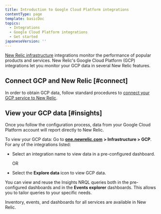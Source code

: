 ```yaml
---
title: Introduction to Google Cloud Platform integrations
contentType: page
template: basicDoc
topics:
  - Integrations
  - Google Cloud Platform integrations
  - Get started
japaneseVersion: ''
---
```


[New Relic infrastructure](/docs/infrastructure/new-relic-infrastructure/getting-started/introduction-new-relic-infrastructure) integrations monitor the performance of popular products and services. New Relic's Google Cloud Platform (GCP) integrations let you monitor your GCP data in several New Relic features.

## Connect GCP and New Relic [#connect]

In order to obtain GCP data, follow standard procedures to [connect your GCP service to New Relic](https://docs.newrelic.com/docs/infrastructure/gcp-integrations).

## View your GCP data [#insights]

Once you follow the configuration process, data from your Google Cloud Platform account will report directly to New Relic.

To view your GCP data: Go to [**one.newrelic.com**](http://one.newrelic.com) **> Infrastructure > GCP**. For any of the integrations listed:

* Select an integration name to view data in a pre-configured dashboard.

  OR
* Select the **Explore data** <Icon name="fe-database"/>
  icon to view GCP data.

You can view and reuse the Insights NRQL queries both in the pre-configured dashboards and in the **Events explorer** dashboards. This allows you to tailor queries to your specific needs.

Inventory, events, and dashboards for all services are available in New Relic.
